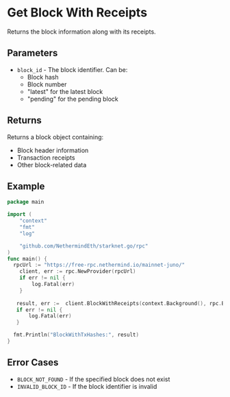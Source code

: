 # Get Block With Receipts

Returns the block information along with its receipts.

## Parameters

- `block_id` - The block identifier. Can be:
  - Block hash
  - Block number
  - "latest" for the latest block
  - "pending" for the pending block

## Returns

Returns a block object containing:
- Block header information
- Transaction receipts
- Other block-related data

## Example

```go
package main

import (
	"context"
	"fmt"
	"log"

	"github.com/NethermindEth/starknet.go/rpc"
) 
func main() {
  rpcUrl := "https://free-rpc.nethermind.io/mainnet-juno/"
	client, err := rpc.NewProvider(rpcUrl)
	if err != nil {
		log.Fatal(err)
	}
 
   result, err :=  client.BlockWithReceipts(context.Background(), rpc.BlockID{Tag: "latest"})
   if err != nil {
	   log.Fatal(err)
   }

  fmt.Println("BlockWithTxHashes:", result)
}
```

## Error Cases

- `BLOCK_NOT_FOUND` - If the specified block does not exist
- `INVALID_BLOCK_ID` - If the block identifier is invalid
